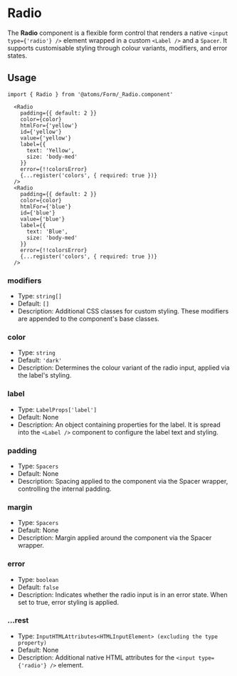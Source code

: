 
<Meta title='Atoms/Form/Radio' />

# Radio

The **Radio** component is a flexible form control that renders a native `<input type={'radio'} />` element wrapped in a custom `<Label />` and a `Spacer`. It supports customisable styling through colour variants, modifiers, and error states.

## Usage

```tsx
import { Radio } from '@atoms/Form/_Radio.component'
```

```tsx
  <Radio
    padding={{ default: 2 }}
    color={color}
    htmlFor={'yellow'}
    id={'yellow'}
    value={'yellow'}
    label={{
      text: 'Yellow',
      size: 'body-med'
    }}
    error={!!colorsError}
    {...register('colors', { required: true })}
  />
  <Radio
    padding={{ default: 2 }}
    color={color}
    htmlFor={'blue'}
    id={'blue'}
    value={'blue'}
    label={{
      text: 'Blue',
      size: 'body-med'
    }}
    error={!!colorsError}
    {...register('colors', { required: true })}
  />
```

### modifiers

- Type: `string[]`
- Default: `[]`
- Description: Additional CSS classes for custom styling. These modifiers are appended to the component's base classes.

### color

- Type: `string`
- Default: `'dark'`
- Description: Determines the colour variant of the radio input, applied via the label's styling.

### label

- Type: `LabelProps['label']`
- Default: None
- Description: An object containing properties for the label. It is spread into the `<Label />` component to configure the label text and styling.

### padding

- Type: `Spacers`
- Default: None
- Description: Spacing applied to the component via the Spacer wrapper, controlling the internal padding.

### margin

- Type: `Spacers`
- Default: None
- Description: Margin applied around the component via the Spacer wrapper.

### error

- Type: `boolean`
- Default: `false`
- Description: Indicates whether the radio input is in an error state. When set to true, error styling is applied.

### ...rest

- Type: `InputHTMLAttributes<HTMLInputElement> (excluding the type property)`
- Default: None
- Description: Additional native HTML attributes for the `<input type={'radio'} />` element.
